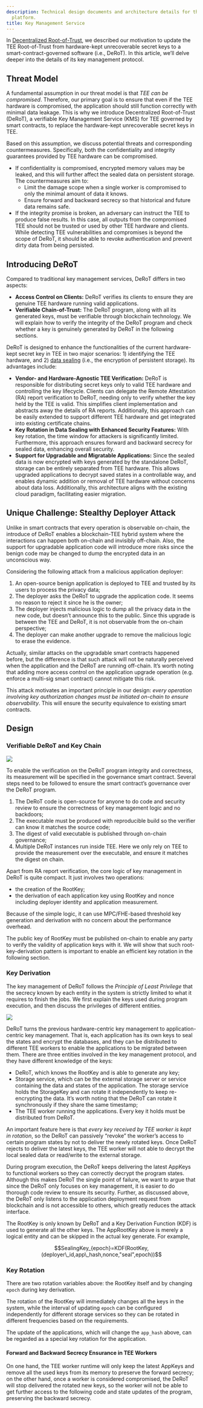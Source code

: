 ```yaml
---
description: Technical design documents and architecture details for the Dstack TEE
  platform.
title: Key Management Service
---
```



In [Decentralized Root-of-Trust](/dstack/design-documents/decentralized-root-of-trust), we described our motivation to update the TEE Root-of-Trust from hardware-kept unrecoverable secret keys to a smart-contract-governed software (i.e., DeRoT). In this article, we’ll delve deeper into the details of its key management protocol.

## Threat Model <a href="#p-8432-threat-model-1" id="p-8432-threat-model-1"></a>

A fundamental assumption in our threat model is that _TEE can be compromised_. Therefore, our primary goal is to ensure that even if the TEE hardware is compromised, the application should still function correctly with minimal data leakage. This is why we introduce Decentralized Root-of-Trust (DeRoT), a verifiable Key Management Service (KMS) for TEE governed by smart contracts, to replace the hardware-kept unrecoverable secret keys in TEE.

Based on this assumption, we discuss potential threats and corresponding countermeasures. Specifically, both the confidentiality and integrity guarantees provided by TEE hardware can be compromised.

* If confidentiality is compromised, encrypted memory values may be leaked, and this will further affect the sealed data on persistent storage. The countermeasures aim to:
  * Limit the damage scope when a single worker is compromised to only the minimal amount of data it knows.
  * Ensure forward and backward secrecy so that historical and future data remains safe.
* If the integrity promise is broken, an adversary can instruct the TEE to produce false results. In this case, all outputs from the compromised TEE should not be trusted or used by other TEE hardware and clients. While detecting TEE vulnerabilities and compromises is beyond the scope of DeRoT, it should be able to revoke authentication and prevent dirty data from being persisted.

## Introducing DeRoT <a href="#p-8432-introducing-derot-2" id="p-8432-introducing-derot-2"></a>

Compared to traditional key management services, DeRoT differs in two aspects:

* **Access Control on Clients:** DeRoT verifies its clients to ensure they are genuine TEE hardware running valid applications.
* **Verifiable Chain-of-Trust:** The DeRoT program, along with all its generated keys, must be verifiable through blockchain technology. We will explain how to verify the integrity of the DeRoT program and check whether a key is genuinely generated by DeRoT in the following sections.

DeRoT is designed to enhance the functionalities of the current hardware-kept secret key in TEE in two major scenarios: 1) identifying the TEE hardware, and 2) [data sealing](https://www.intel.com/content/www/us/en/developer/articles/technical/introduction-to-intel-sgx-sealing.html) (i.e., the encryption of persistent storage). Its advantages include:

* **Vendor- and Hardware-Agnostic TEE Verification:** DeRoT is responsible for distributing secret keys only to valid TEE hardware and controlling the key lifecycle. Clients can delegate the Remote Attestation (RA) report verification to DeRoT, needing only to verify whether the key held by the TEE is valid. This simplifies client implementation and abstracts away the details of RA reports. Additionally, this approach can be easily extended to support different TEE hardware and get integrated into existing certificate chains.
* **Key Rotation in Data Sealing with Enhanced Security Features:** With key rotation, the time window for attackers is significantly limited. Furthermore, this approach ensures forward and backward secrecy for sealed data, enhancing overall security.
* **Support for Upgradable and Migratable Applications:** Since the sealed data is now encrypted with keys generated by the standalone DeRoT, storage can be entirely separated from TEE hardware. This allows upgraded applications to decrypt saved states in a controllable way, and enables dynamic addition or removal of TEE hardware without concerns about data loss. Additionally, this architecture aligns with the existing cloud paradigm, facilitating easier migration.

## Unique Challenge: Stealthy Deployer Attack <a href="#p-8432-unique-challenge-stealthy-deployer-attack-3" id="p-8432-unique-challenge-stealthy-deployer-attack-3"></a>

Unlike in smart contracts that every operation is observable on-chain, the introduce of DeRoT enables a blockchain-TEE hybrid system where the interactions can happen both on-chain and invisibly off-chain. Also, the support for upgradable application code will introduce more risks since the benign code may be changed to dump the encrypted data in an unconscious way.

Considering the following attack from a malicious application deployer:

1. An open-source benign application is deployed to TEE and trusted by its users to process the privacy data;
2. The deployer asks the DeRoT to upgrade the application code. It seems no reason to reject it since he is the owner;
3. The deployer injects malicious logic to dump all the privacy data in the new code, but doesn’t announce this to the public. Since this upgrade is between the TEE and DeRoT, it is not observable from the on-chain perspective;
4. The deployer can make another upgrade to remove the malicious logic to erase the evidence.

Actually, similar attacks on the upgradable smart contracts happened before, but the difference is that such attack will not be naturally perceived when the application and the DeRoT are running off-chain. It’s worth noting that adding more access control on the application upgrade operation (e.g. enforce a multi-sig smart contract) cannot mitigate this risk.

This attack motivates an important principle in our design: _every operation involving key authorization changes must be initiated on-chain to ensure observability_. This will ensure the security equivalence to existing smart contracts.

## Design <a href="#p-8432-design-4" id="p-8432-design-4"></a>

### Verifiable DeRoT and Key Chain <a href="#p-8432-verifiable-derot-and-key-chain-5" id="p-8432-verifiable-derot-and-key-chain-5"></a>

<Frame>
    <img src="/images/image (7) (1) (1).png" />
</Frame>

To enable the verification on the DeRoT program integrity and correctness, its measurement will be specified in the governance smart contract. Several steps need to be followed to ensure the smart contract’s governance over the DeRoT program.

1. The DeRoT code is open-source for anyone to do code and security review to ensure the correctness of key management logic and no backdoors;
2. The executable must be produced with reproducible build so the verifier can know it matches the source code;
3. The digest of valid executable is published through on-chain governance;
4. Multiple DeRoT instances run inside TEE. Here we only rely on TEE to provide the measurement over the executable, and ensure it matches the digest on chain.

Apart from RA report verification, the core logic of key management in DeRoT is quite compact. It just involves two operations:

* the creation of the RootKey;
* the derivation of each application key using RootKey and nonce including deployer identity and application measurement.

Because of the simple logic, it can use MPC/FHE-based threshold key generation and derivation with no concern about the performance overhead.

The public key of RootKey must be published on-chain to enable any party to verify the validity of application keys with it. We will show that such root-key-derivation pattern is important to enable an efficient key rotation in the following section.

### Key Derivation <a href="#p-8432-key-derivation-6" id="p-8432-key-derivation-6"></a>

The key management of DeRoT follows the _Principle of Least Privilege_ that the secrecy known by each entity in the system is strictly limited to what it requires to finish the jobs. We first explain the keys used during program execution, and then discuss the privileges of different entities.

<Frame>
    <img src="/images/image (8) (1) (1).png" />
</Frame>

DeRoT turns the previous hardware-centric key management to application-centric key management. That is, each application has its own keys to seal the states and encrypt the databases, and they can be distributed to different TEE workers to enable the applications to be migrated between them. There are three entities involved in the key management protocol, and they have different knowledge of the keys:

* DeRoT, which knows the RootKey and is able to generate any key;
* Storage service, which can be the external storage server or service containing the data and states of the application. The storage service holds the StorageKey and can rotate it independently to keep re-encrypting the data. It’s worth noting that the DeRoT can rotate it synchronously if they share the same timestamp;
* The TEE worker running the applications. Every key it holds must be distributed from DeRoT.

An important feature here is that _every key received by TEE worker is kept in rotation_, so the DeRoT can passively “revoke” the worker’s access to certain program states by not to deliver the newly rotated keys. Once DeRoT rejects to deliver the latest keys, the TEE worker will not able to decrypt the local sealed data or read/write to the external storage.

During program execution, the DeRoT keeps delivering the latest AppKeys to functional workers so they can correctly decrypt the program states. Although this makes DeRoT the single point of failure, we want to argue that since the DeRoT only focuses on key management, it is easier to do thorough code review to ensure its security. Further, as discussed above, the DeRoT only listens to the application deployment request from blockchain and is not accessible to others, which greatly reduces the attack interface.

The RootKey is only known by DeRoT and a Key Derivation Function (KDF) is used to generate all the other keys. The AppRootKey above is merely a logical entity and can be skipped in the actual key generate. For example,

$$SealingKey_{epoch}=KDF(RootKey,(deployer\_id,app\_hash,nonce,"seal",epoch))$$

### Key Rotation <a href="#p-8432-key-rotation-7" id="p-8432-key-rotation-7"></a>

There are two rotation variables above: the RootKey itself and by changing `epoch` during key derivation.

The rotation of the RootKey will immediately changes all the keys in the system, while the interval of updating `epoch` can be configured independently for different storage services so they can be rotated in different frequencies based on the requirements.

The update of the applications, which will change the `app_hash` above, can be regarded as a special key rotation for the application.

#### Forward and Backward Secrecy Ensurance in TEE Workers <a href="#p-8432-forward-and-backward-secrecy-ensurance-in-tee-workers-8" id="p-8432-forward-and-backward-secrecy-ensurance-in-tee-workers-8"></a>

On one hand, the TEE worker runtime will only keep the latest AppKeys and remove all the used keys from its memory to preserve the forward secrecy; on the other hand, once a worker is considered compromised, the DeRoT will stop delivered the rotated new keys, so the worker will not be able to get further access to the following code and state updates of the program, preserving the backward secrecy.
